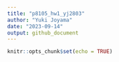 ```yaml
---
title: "p8105_hw1_yj2803"
author: "Yuki Joyama"
date: "2023-09-14"
output: github_document
---
```


```r
knitr::opts_chunk$set(echo = TRUE)
```
